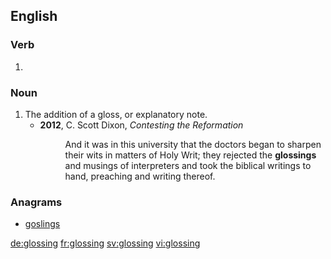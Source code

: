 ==English==

===Verb===
{{head|en|present participle}}

# {{present participle of|gloss|lang=en}}

===Noun===
{{en-noun}}

# The addition of a gloss, or explanatory note.
#* '''2012''', C. Scott Dixon, ''Contesting the Reformation''
#*: And it was in this university that the doctors began to sharpen their wits in matters of Holy Writ; they rejected the '''glossings''' and musings of interpreters and took the biblical writings to hand, preaching and writing thereof.

===Anagrams===
* [[goslings#English|goslings]]

[[de:glossing]]
[[fr:glossing]]
[[sv:glossing]]
[[vi:glossing]]
